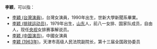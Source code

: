 '''李颖'''，可以指：
*[[李穎_(台灣演員)|李穎 (台灣演員)]]，台灣女演員，1990年出生，世新大學新聞系畢業。<!--<ref>[https://www.facebook.com/ClaireLee.fans/ 李穎 Claire Lee]</ref>-->
*[[李颖_(排球运动员)|李颖 (排球运动员)]]，1979年出生，[[山东|山东]]人，前八一女排、国家队成员，自由人，现任[[中国中央电视台|央视]]女排赛事解说员。
*[[李颖_(中国演员)|李颖 (中国演员)]]，中國女演員
*[[李颖_(1963年)|李颖 (1963年)]]，天津市高级人民法院副院长，第十三届全国政协委员

{{Disambig|Y|Cat=二字李姓人名消歧义}}
